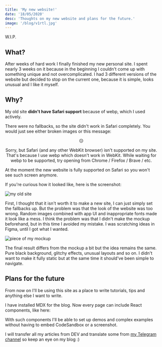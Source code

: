 ```yaml
---
title: 'My new website!'
date: '18/05/2020'
desc: 'Thoughts on my new website and plans for the future.'
image: '/blog/v1rtl.jpg'
---
```



W.I.P.

## What?

After weeks of hard work I finally finished my new personal site.
I spent nearly 3 weeks on it because in the beginning I couldn't come up with something unique and not overcomplicated.
I had 3 different versions of the website but decided to stop on the current one, because it is simple, looks unusual and I like it myself.

## Why?

My old site **didn't have Safari support** because of webp, which I used actively.

There were no fallbacks, so the site didn't work in Safari completely.
You would just see either broken images or this message:

<HtmlDemo>
  <center>
    <span style={{ fontSize: '10vw'}}>😔</span>
    <p style={{ width: '60%'}}>
      Sorry, but Safari (and any other WebKit browser) isn't supported on my site. That's because I use webp which doesn't
      work in WebKit. While waiting for webp to be supported, try opening from Chrome / Firefox / Brave / etc.
    </p>
  </center>
</HtmlDemo>

At the moment the new website is fully supported on Safari so you won't see such screen anymore.

If you're curious how it looked like, here is the screenshot:

![my old site](/blog/old_site.jpg)

First, I thought that it isn't worth it to make a new site, I can just simply set the fallbacks up.
But the problem was that the look of the website was too wrong.
Random images combined with app UI and inappropriate fonts made it look like a mess.
I think the problem was that I didn't make the mockup beforehand, but in this time I avoided my mistake.
I was scratching ideas in Figma, until I got what I wanted.

![piece of my mockup](/blog/mockup.jpg)

The final result differs from the mockup a bit but the idea remains the same.
Pure black background, glitchy effects, unusual layouts and so on.
I didn't want to make it fully static but at the same time it should've been simple to navigate.

## Plans for the future

From now on I'll be using this site as a place to write tutorials, tips and anything else I want to write.

I have installed MDX for the blog. Now every page can include React components, like here:

<Box />

With such components I'll be able to set up demos and complex examples without having to embed CodeSandbox or a screenshot.

I will transfer all my articles from DEV and translate some from [my Telegram channel](https://t.me/we_use_js) so keep an eye on my blog :)
